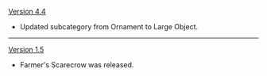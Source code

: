 {{Change History/Header}}
[[Version 4.4]]
* Updated subcategory from Ornament to Large Object.
----
[[Version 1.5]]
* Farmer's Scarecrow was released.